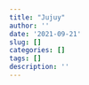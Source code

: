 ```yaml
---
title: "Jujuy"
author: ''
date: '2021-09-21'
slug: []
categories: []
tags: []
description: ''
---
```


```{=html }
<div class=“flourish-embed flourish-sankey” data-src=“visualisation/7320638"><script src=“https://public.flourish.studio/resources/embed.js”></script></div>
```


```{=html }
<div class="flourish-embed flourish-sankey" data-src="visualisation/7320638"><script src="https://public.flourish.studio/resources/embed.js"></script></div>
```

